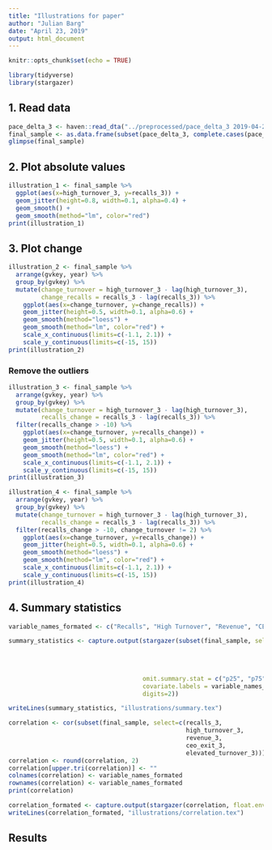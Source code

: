 ```yaml
---
title: "Illustrations for paper"
author: "Julian Barg"
date: "April 23, 2019"
output: html_document
---
```


```r
knitr::opts_chunk$set(echo = TRUE)
```

```r
library(tidyverse)
library(stargazer)
```

## 1. Read data

```r
pace_delta_3 <- haven::read_dta("../preprocessed/pace_delta_3 2019-04-25.dta")
final_sample <- as.data.frame(subset(pace_delta_3, complete.cases(pace_delta_3)))
glimpse(final_sample)
```

## 2. Plot absolute values 

```r
illustration_1 <- final_sample %>%
  ggplot(aes(x=high_turnover_3, y=recalls_3)) +
  geom_jitter(height=0.8, width=0.1, alpha=0.4) +
  geom_smooth() +
  geom_smooth(method="lm", color="red")
print(illustration_1)
```

## 3. Plot change

```r
illustration_2 <- final_sample %>%
  arrange(gvkey, year) %>%
  group_by(gvkey) %>%
  mutate(change_turnover = high_turnover_3 - lag(high_turnover_3),
         change_recalls = recalls_3 - lag(recalls_3)) %>%
    ggplot(aes(x=change_turnover, y=change_recalls)) +
    geom_jitter(height=0.5, width=0.1, alpha=0.6) +
    geom_smooth(method="loess") +
    geom_smooth(method="lm", color="red") +
    scale_x_continuous(limits=c(-1.1, 2.1)) +
    scale_y_continuous(limits=c(-15, 15))
print(illustration_2)
```

### Remove the outliers

```r
illustration_3 <- final_sample %>%
  arrange(gvkey, year) %>%
  group_by(gvkey) %>%
  mutate(change_turnover = high_turnover_3 - lag(high_turnover_3),
         recalls_change = recalls_3 - lag(recalls_3)) %>%
  filter(recalls_change > -10) %>%
    ggplot(aes(x=change_turnover, y=recalls_change)) +
    geom_jitter(height=0.5, width=0.1, alpha=0.6) +
    geom_smooth(method="loess") +
    geom_smooth(method="lm", color="red") +
    scale_x_continuous(limits=c(-1.1, 2.1)) +
    scale_y_continuous(limits=c(-15, 15))
print(illustration_3)
```

```r
illustration_4 <- final_sample %>%
  arrange(gvkey, year) %>%
  group_by(gvkey) %>%
  mutate(change_turnover = high_turnover_3 - lag(high_turnover_3),
         recalls_change = recalls_3 - lag(recalls_3)) %>%
  filter(recalls_change > -10, change_turnover != 2) %>%
    ggplot(aes(x=change_turnover, y=recalls_change)) +
    geom_jitter(height=0.5, width=0.1, alpha=0.6) +
    geom_smooth(method="loess") +
    geom_smooth(method="lm", color="red") +
    scale_x_continuous(limits=c(-1.1, 2.1)) +
    scale_y_continuous(limits=c(-15, 15))
print(illustration_4)
```

## 4. Summary statistics

```r
variable_names_formated <- c("Recalls", "High Turnover", "Revenue", "CEO Exit", "Elevated Turnover")

summary_statistics <- capture.output(stargazer(subset(final_sample, select = c(recalls_3, 
                                                                               high_turnover_3, 
                                                                               revenue_3, 
                                                                               ceo_exit_3, 
                                                                               elevated_turnover_3)), 
                                     omit.summary.stat = c("p25", "p75"),
                                     covariate.labels = variable_names_formated,
                                     digits=2))

writeLines(summary_statistics, "illustrations/summary.tex")
```

```r
correlation <- cor(subset(final_sample, select=c(recalls_3, 
                                                 high_turnover_3, 
                                                 revenue_3, 
                                                 ceo_exit_3,
                                                 elevated_turnover_3)))
correlation <- round(correlation, 2)
correlation[upper.tri(correlation)] <- ""
colnames(correlation) <- variable_names_formated
rownames(correlation) <- variable_names_formated
print(correlation)

correlation_formated <- capture.output(stargazer(correlation, float.env = "sidewaystable"))
writeLines(correlation_formated, "illustrations/correlation.tex")

```

## Results